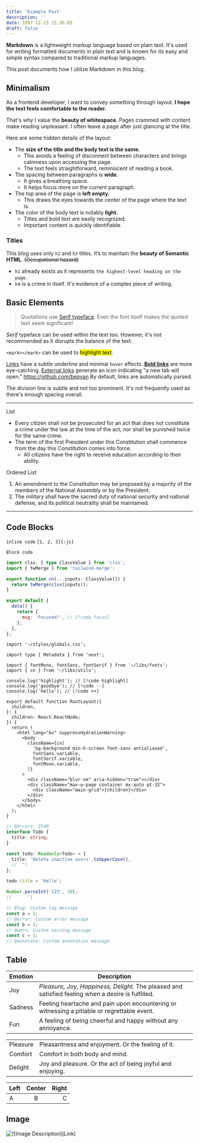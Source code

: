 ```yaml
---
title: 'Example Post'
description: ''
date: 1997-12-23 21:36:03
draft: false
---
```


**Markdown** is a lightweight markup language based on plain text. It's used for writing formatted documents in plain text and is known for its easy and simple syntax compared to traditional markup languages.

This post documents how I utilize Markdown in this blog.

## Minimalism

As a frontend developer, I want to convey something through layout.
**I hope the text feels comfortable to the reader.**

That's why I value the **beauty of whitespace**.
Pages crammed with content make reading unpleasant. I often leave a page after just glancing at the title.

Here are some hidden details of the layout:

- The **size of the title and the body text is the same.**
  - This avoids a feeling of disconnect between characters and brings calmness upon accessing the page.
  - The text feels straightforward, reminiscent of reading a book.
- The spacing between paragraphs is **wide.**
  - It gives a breathing space.
  - It helps focus more on the current paragraph.
- The top area of the page is **left empty.**
  - This draws the eyes towards the center of the page where the text is.
- The color of the body text is notably **light.**
  - Titles and bold text are easily recognized.
  - Important content is quickly identifiable.

### Titles

This blog uses only `h2` and `h3` titles.
It’s to maintain the **beauty of Semantic HTML**. ~~(Occupational hazard)~~

- `h1` already exists as it represents `the highest-level heading on the page`.
- `h4` is a crime in itself. It's evidence of a complex piece of writing.

## Basic Elements

> Quotations use [Serif typeface](https://en.wikipedia.org/wiki/Serif).
> Even the font itself makes the quoted text seem significant!

_Serif_ typeface can be used within the text too.
However, it's not recommended as it disrupts the balance of the text.

`<mark></mark>` can be used to <mark>highlight text</mark>.

[Links](/) have a subtle underline and minimal `hover` effects.
[**Bold links**](/) are more eye-catching.
[External links](https://bepyan.me/) generate an icon indicating "a new tab will open."
https://github.com/bepyan By default, links are automatically parsed.

The division line is subtle and not too prominent.
It's not frequently used as there's enough spacing overall.

---

List

- Every citizen shall not be prosecuted for an act that does not constitute a crime under the law at the time of the act, nor shall be punished twice for the same crime.
- The term of the first President under this Constitution shall commence from the day this Constitution comes into force.
  - All citizens have the right to receive education according to their ability.

Ordered List

1. An amendment to the Constitution may be proposed by a majority of the members of the National Assembly or by the President.
2. The military shall have the sacred duty of national security and national defense, and its political neutrality shall be maintained.

---

## Code Blocks

`inline code` `[1, 2, 3]{:js}`

```
Block code
```

```ts twoslash
import clsx, { type ClassValue } from 'clsx';
import { twMerge } from 'tailwind-merge';

export function cn(...inputs: ClassValue[]) {
  return twMerge(clsx(inputs));
}
```

```js
export default {
  data() {
    return {
      msg: 'Focused!', // [!code focus]
    };
  },
};
```

```tsx line-numbers title="layout.tsx" caption="Like a poor star, that's why, the bug, left behind." /fontMono/ /fontSans/ /fontSerif/
import '~/styles/globals.css';

import type { Metadata } from 'next';

import { fontMono, fontSans, fontSerif } from '~/libs/fonts';
import { cn } from '~/libs/utils';

console.log('highlight'); // [!code highlight]
console.log('goodbye'); // [!code --]
console.log('hello'); // [!code ++]

export default function RootLayout({
  children,
}: {
  children: React.ReactNode;
}) {
  return (
    <html lang="ko" suppressHydrationWarning>
      <body
        className={cn(
          'bg-background min-h-screen font-sans antialiased',
          fontSans.variable,
          fontSerif.variable,
          fontMono.variable,
        )}
      >
        <div className="blur-sm" aria-hidden="true"></div>
        <div className="max-w-page container mx-auto pt-32">
          <div className="main-grid">{children}</div>
        </div>
      </body>
    </html>
  );
}
```

```ts twoslash
// @errors: 2540
interface Todo {
  title: string;
}

const todo: Readonly<Todo> = {
  title: 'Delete inactive users'.toUpperCase(),
  //  ^?
};

todo.title = 'Hello';

Number.parseInt('123', 10);
//      ^|

// @log: Custom log message
const a = 1;
// @error: Custom error message
const b = 1;
// @warn: Custom warning message
const c = 1;
// @annotate: Custom annotation message
```

## Table

| Emotion | Description                                                                                        |
| ------- | -------------------------------------------------------------------------------------------------- |
| Joy     | _Pleasure, Joy, Happiness, Delight._ The pleased and satisfied feeling when a desire is fulfilled. |
| Sadness | Feeling heartache and pain upon encountering or witnessing a pitiable or regrettable event.        |
| Fun     | A feeling of being cheerful and happy without any annoyance.                                       |

|          |                                                            |
| -------- | ---------------------------------------------------------- |
| Pleasure | Pleasantness and enjoyment. Or the feeling of it.          |
| Comfort  | Comfort in both body and mind.                             |
| Delight  | Joy and pleasure. Or the act of being joyful and enjoying. |

| Left | Center | Right |
| ---- | :----: | ----: |
| A    |   B    |     C |

## Image

![`![Image Description](Link)`](https://images.pexels.com/photos/262508/pexels-photo-262508.jpeg?cs=srgb&dl=pexels-pixabay-262508.jpg&fm=jpg)
